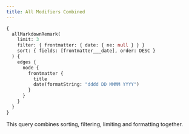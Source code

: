---
title: All Modifiers Combined
---

```graphql preview
{
  allMarkdownRemark(
    limit: 3
    filter: { frontmatter: { date: { ne: null } } }
    sort: { fields: [frontmatter___date], order: DESC }
  ) {
    edges {
      node {
        frontmatter {
          title
          date(formatString: "dddd DD MMMM YYYY")
        }
      }
    }
  }
}
```

This query combines sorting, filtering, limiting and formatting together.
